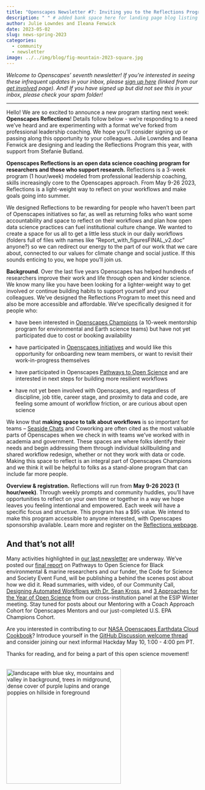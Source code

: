 ```yaml
---
title: "Openscapes Newsletter #7: Inviting you to the Reflections Program"
description: " " # added bank space here for landing page blog listing (will print first few lines of blog if not)
author: Julie Lowndes and Ileana Fenwick
date: 2023-05-02
slug: news-spring-2023
categories:
  - community
  - newsletter
image: ../../img/blog/fig-mountain-2023-square.jpg
---
```


*Welcome to Openscapes' seventh newsletter! If you're interested in seeing these infrequent updates in your inbox, please [sign up here](https://docs.google.com/forms/d/e/1FAIpQLSdgVXRp3V-w94GPWkR31RUfyBl37EphdQSlCOcnyeNlf8OLWw/viewform) (linked from our [get involved](https://openscapes.org/contact) page). And! If you have signed up but did not see this in your inbox, please check your spam folder!*

------------------------------------------------------------------------

Hello! We are so excited to announce a new program starting next week: **Openscapes Reflections**! Details follow below - we're responding to a need we've heard and are experimenting with a format we've forked from professional leadership coaching. We hope you'll consider signing up or passing along this opportunity to your colleagues. Julie Lowndes and Ileana Fenwick are designing and leading the Reflections Program this year, with support from Stefanie Butland.

**Openscapes Reflections is an open data science coaching program for researchers and those who support research.** Reflections is a 3-week program (1 hour/week) modeled from professional leadership coaching, skills increasingly core to the Openscapes approach. From May 9-26 2023, Reflections is a light-weight way to reflect on your workflows and make goals going into summer.

We designed Reflections to be rewarding for people who haven't been part of Openscapes initiatives so far, as well as returning folks who want some accountability and space to reflect on their workflows and plan how open data science practices can fuel institutional culture change. We wanted to create a space for us all to get a little less stuck in our daily workflows (folders full of files with names like "Report_with_figuresFINAL_v2.doc" anyone?) so we can redirect our energy to the part of our work that we care about, connected to our values for climate change and social justice. If this sounds enticing to you, we hope you'll join us.

**Background**. Over the last five years Openscapes has helped hundreds of researchers improve their work and life through open and kinder science. We know many like you have been looking for a lighter-weight way to get involved or continue building habits to support yourself and your colleagues. We've designed the Reflections Program to meet this need and also be more accessible and affordable. We've specifically designed it for people who:

-   have been interested in [Openscapes Champions](https://openscapes.org/champions) (a 10-week mentorship program for environmental and Earth science teams) but have not yet participated due to cost or booking availability 

-   have participated in [Openscapes initiatives](https://www.openscapes.org/initiatives/) and would like this opportunity for onboarding new team members, or want to revisit their work-in-progress themselves

-   have participated in Openscapes [Pathways to Open Science](https://openscapes.github.io/pathways-to-open-science/) and are interested in next steps for building more resilient workflows

-   have not yet been involved with Openscapes, and regardless of discipline, job title, career stage, and proximity to data and code, are feeling some amount of workflow friction, or are curious about open science

We know that **making space to talk about workflows** is so important for teams -- [Seaside Chats](https://openscapes.github.io/supercharge-research/) and Coworking are often cited as the most valuable parts of Openscapes when we check in with teams we've worked with in academia and government. These spaces are where folks identify their needs and begin addressing them through individual skillbuilding and shared workflow redesign, whether or not they work with data or code. Making this space to reflect is an integral part of Openscapes Champions and we think it will be helpful to folks as a stand-alone program that can include far more people.

**Overview & registration.** Reflections will run from **May 9-26 2023 (1 hour/week)**. Through weekly prompts and community huddles, you'll have opportunities to reflect on your own time or together in a way we hope leaves you feeling intentional and empowered. Each week will have a specific focus and structure. This program has a $95 value. We intend to make this program accessible to anyone interested, with Openscapes sponsorship available. Learn more and register on the [Reflections webpage](https://openscapes.github.io/booklet).

## And that's not all!

Many activities highlighted in [our last newsletter](https://www.openscapes.org/blog/2023/02/21/news-february-2023/) are underway. We've posted our [final report](https://openscapes.org/blog/2023/04/26/pathways-report/) on Pathways to Open Science for Black environmental & marine researchers and our funder, the Code for Science and Society Event Fund, will be publishing a behind the scenes post about how we did it. Read summaries, with video, of our Community Call, [Designing Automated Workflows with Dr. Sean Kross,](https://www.openscapes.org/blog/2023/04/06/kyber/) and [3 Approaches for the Year of Open Science](https://www.openscapes.org/blog/2023/03/16/esip-winter-2023/) from our cross-institution panel at the ESIP Winter meeting. Stay tuned for posts about our Mentoring with a Coach Approach Cohort for Openscapes Mentors and our just-completed U.S. EPA Champions Cohort.

Are you interested in contributing to our [NASA Openscapes Earthdata Cloud Cookbook](https://nasa-openscapes.github.io/earthdata-cloud-cookbook/)? Introduce yourself in the [GitHub Discussion welcome thread](https://github.com/NASA-Openscapes/earthdata-cloud-cookbook/discussions/192) and consider joining our next informal Hackday May 10, 1:00 - 4:00 pm PT.

Thanks for reading, and for being a part of this open science movement!

<br> <img src="/img/blog/fig-mountain-2023-square.jpg" width="300px" alt="landscape with blue sky, mountains and valley in background, trees in midground, dense cover of purple lupins and orange poppies on hillside in foreground"> <br>
